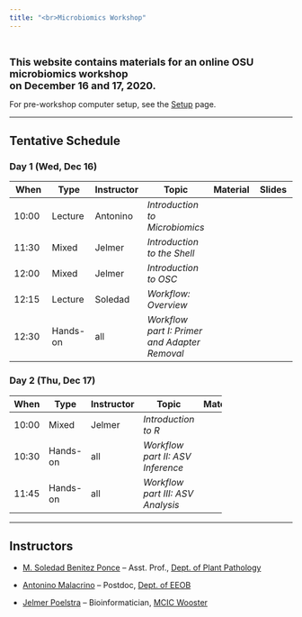```yaml
---
title: "<br>Microbiomics Workshop"
---
```


<style>
.mytable table {
  width:75%;
}
</style>

<br>

<span style="font-size: 18px">**This website contains materials for an online
OSU microbiomics workshop<br>on December 16 and 17, 2020.**</span>

For pre-workshop computer setup, see the [Setup](00_setup.html) page.

----

## Tentative Schedule

### Day 1 (Wed, Dec 16)

<div class="mytable">

| When  | Type | Instructor | Topic | Material | Slides
|-|-|-|-|-|-|
| 10:00 | Lecture | Antonino | _Introduction to Microbiomics_ | <a href="01-microbiomics.html" target="_blank"><span style="color: #4b5357;"><i class="fas fa-book fa-lg"></i></span></a> | |
| 11:30 | Mixed | Jelmer | _Introduction to the Shell_ | <a href="02-shell.html" target="_blank"><span style="color: #4b5357;"><i class="fas fa-book fa-lg"></i></span></a> | <a href="slides/02-shell-slides.html" target="_blank"><span style="color: #4b5357;"><i class="fas fa-desktop fa-lg"></i></span></a> |
| 12:00 | Mixed | Jelmer | _Introduction to OSC_ | <a href="03-OSC.html" target="_blank"><span style="color: #4b5357;"><i class="fas fa-book fa-lg"></i></span></a> | <a href="slides/03-OSC-slides.html" target="_blank"><span style="color: #4b5357;"><i class="fas fa-desktop fa-lg"></i></span></a> |
| 12:15 | Lecture | Soledad | _Workflow: Overview_ | <a href="04-data-overview.html" target="_blank"><span style="color: #4b5357;"><i class="fas fa-book fa-lg"></i></span></a> | |
| 12:30 | Hands-on | all | _Workflow part I: Primer and Adapter Removal_ | <a href="05-preprocess-reads.html" target="_blank"><span style="color: #4b5357;"><i class="fas fa-book fa-lg"></i></span></a> | |


</mytable>

### Day 2 (Thu, Dec 17)

<div class="mytable">

| When  | Type | Instructor | Topic | Material
|-|-|-|-|-|
| 10:00 | Mixed | Jelmer | _Introduction to R_ | <a href="06-R.html" target="_blank"><span style="color: #4b5357;"><i class="fas fa-book fa-lg"></i></span></a> |
| 10:30 | Hands-on | all | _Workflow part II: ASV Inference_ | <a href="07-ASV-inference.html" target="_blank"><span style="color: #4b5357;"><i class="fas fa-book fa-lg"></i></span></a> |
| 11:45 | Hands-on | all | _Workflow part III: ASV Analysis_ | <a href="08-postASV-analysis.html" target="_blank"><span style="color: #4b5357;"><i class="fas fa-book fa-lg"></i></span></a> |

</mytable>

----

## Instructors

- [M. Soledad Benitez Ponce](benitezponce.1@osu.edu) -- Asst. Prof., [Dept. of Plant Pathology](https://plantpath.osu.edu/)

- [Antonino Malacrino](mailto:malacrino.1@osu.edu) -- Postdoc, [Dept. of EEOB](https://eeob.osu.edu/)

- [Jelmer Poelstra](mailto:poelstra.1@osu.edu) -- Bioinformatician, [MCIC Wooster](https://mcic.osu.edu)

<br> <br> <br>
